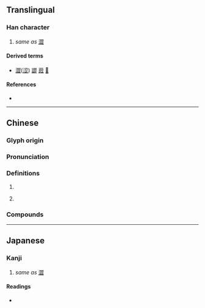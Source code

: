 {{character info}}
==Translingual==

===Han character===
{{Han char|rn=77|rad=止|as=09|sn=13|four=|canj=SIYMM|ids=⿱⿰刃刃𣥖}}

# ''same as'' [[澀]]

====Derived terms====
* {{l|mul|㒊}} [[澀]]([[涩]]) [[譅]] [[䔼]] [[𧴙]]

====References====
* {{Han ref|kx=0576.430|dkj=16324|dj=0967.150|hdz=21444.110|uh=6B70|ud=27504}}

----

==Chinese==
{{zh-forms|alt=𣥒}}

===Glyph origin===
{{Han etym}}

===Pronunciation===
{{zh-pron
|m=sè
|c=saap3
|mc=y
|oc=y
|ma=
|cat=v
}}

===Definitions===
{{zh-hanzi}}

# {{zh-alt-form|澀}}
# {{lb|zh|Cantonese}} {{zh-only|歰氣|to [[argue]]; to [[wrangle]]; to [[disagree]]}}

===Compounds===
{{zh-der|歰氣}}

----

==Japanese==

===Kanji===
{{ja-kanji|grade=|rs=止09}}

# ''same as'' [[澀]]

====Readings====
* {{ja-readings|on=しゅう, そう|kun=しぶ-る, しぶ-い}}